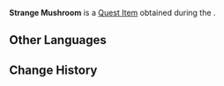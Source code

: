 {{Item Infobox
|id           = 120245
|image        = Item Strange Mushroom.png
|type         = Quest Items
|group        = 
|description  = Can mushrooms... really grow in a field like this?
|source1      = [[Fortune-Mocking Pedigree]]
}}
'''Strange Mushroom''' is a [[Quest Item]] obtained during the {{Quest|Fortune-Mocking Pedigree}}.

==Other Languages==
{{Other Languages
|default_hidden = 1
|en      = Strange Mushroom
|zhs     = 异种蘑菇
|zhs_rm  = Yìzhǒng Mógū
|zht     = 異種蘑菇
|zht_rm  = Yìzhǒng Mógū
|ja      = 「異種」のキノコ
|ja_rm   = "Ishu" no Kinoko
|ko      = 변이 버섯
|es      = Champiñón extraño
|fr      = Champignon étrange
|ru      = Необычный гриб
|th      = เห็ดประหลาด
|th_rm   = 
|vi      = Nấm Biến Dị
|de      = Merkwürdiger Pilz
|id      = Jamur Aneh
|pt      = Cogumelo Estranho
|tr      = Tuhaf Mantar
|it      = Fungo strano
}}

==Change History==
{{Change History|3.5}}
